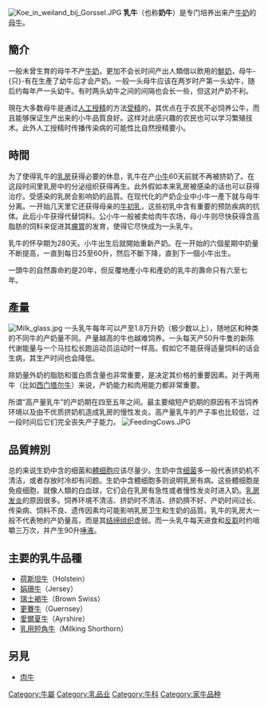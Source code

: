 {{expert|time=2018-12-11T03:57:35+00:00}}
{{Unreferenced |time=2009-07-23T22:53:38+00:00 }}<!-- 本调用由 {{subst:Unreferenced/auto}} 自动产生。 -->
[[File:Koe_in_weiland_bij_Gorssel.JPG|thumb]]
'''乳牛'''（也称'''奶牛'''）是专门培养出来产[[牛奶|牛奶]]的[[母牛|母牛]]。

== 簡介 ==
一般未曾生育的母牛不产[[牛奶|牛奶]]，更加不会长时间产出人類借以飲用的[[鮮奶|鮮奶]]，母牛-{只}-有在生產了幼牛后才会产奶。一般一头母牛应该在两岁时产第一头幼牛，随后约每年产一头幼牛。有时两头幼牛之间的间隔也会长一些，但这对产奶不利。

現在大多数母牛是通过[[人工授精|人工授精]]的方法[[受精|受精]]的，其优点在于农民不必饲养公牛，而且能够保证生产出来的小牛品質良好。这样对此感兴趣的农民也可以学习繁殖技术。此外人工授精时传播传染病的可能性比自然授精要小。

== 時間 ==
为了使得乳牛的[[乳房|乳房]]获得必要的休息，乳牛在产[[小牛|小牛]]60天前就不再被挤奶了。在这段时间里乳房中的分泌组织获得再生。此外假如本来乳房被感染的话也可以获得治疗。受感染的乳房会影响奶的品質。在现代化的产奶企业中小牛一產下就与母牛分离。一开始几天里它还获得母亲的[[牛初乳|牛初乳]]，这些初乳中含有重要的预防疾病的抗体。此后小牛获得代替饲料。公小牛一般被卖给肉牛农场，母小牛则尽快获得含高脂肪的饲料来促进其[[瘤胃|瘤胃]]的发育，使得它尽快成为一头乳牛。

乳牛的怀孕期为280天。小牛出生后就開始重新产奶。在一开始的六個星期中奶量不断提高，一直到每日25至60升，然后不斷下降，直到下一個小牛出生。

一頭牛的自然壽命約是20年，但反覆地產小牛和產奶的乳牛的壽命只有六至七年。

== 產量 ==
[[File:Milk_glass.jpg|thumb]]
一头乳牛每年可以产至1.8万升奶（极少数以上），随地区和种类的不同牛的产奶量不同。产量越高的牛也越难饲养。一头每天产50升牛隻的新陈代谢能量与一个马拉松长跑运动员运动时一样高。假如它不能获得适量饲料的话会生病，其生产时间也会降低。

除奶量外奶的脂肪和蛋白质含量也非常重要，是决定其价格的重要因素。对于两用牛（比如[[西门塔尔牛|西门塔尔牛]]）来说，产奶能力和肉用能力都非常重要。

所谓“高产量乳牛”的产奶期在四至五年之间。最主要缩短产奶期的原因有不当饲养环境以及由不优质挤奶机造成乳房的慢性发炎。高产量乳牛的产子率也比较低，过一段时间后它们完全丧失产子能力。
[[File:FeedingCows.JPG|thumb]]

== 品質辨別 ==
总的来说生奶中含的细菌和[[體细胞|體细胞]]应该尽量少。生奶中含[[细菌|细菌]]多一般代表挤奶机不清洁，或者存放时冷却有问题。生奶中含體细胞多则说明乳房有病。这些體细胞是免疫细胞，就像人類的白血球，它们会在乳房有急性或者慢性发炎时进入奶。[[乳房发炎|乳房发炎]]的原因很多。饲养环境不清洁、挤奶时不清洁、挤奶擠不好、产奶时间过长、传染病、饲料不良、遗传因素均可能影响乳房卫生和生奶的品質。乳牛的乳房大一般不代表牠的产奶量高，而是其[[结缔组织|结缔组织]]虚弱。而一头乳牛每天进食和[[反芻|反芻]]时约咀嚼三万次，并产生90升[[唾液|唾液]]。

== 主要的乳牛品種 ==
* [[荷斯坦牛|荷斯坦牛]]（Holstein）
* [[娟珊牛|娟珊牛]]（Jersey）
* [[瑞士褐牛|瑞士褐牛]]（Brown Swiss）
* [[更賽牛|更賽牛]]（Guernsey）
* [[愛爾夏牛|愛爾夏牛]]（Ayrshire）
* [[乳用短角牛|乳用短角牛]]（Milking Shorthorn）

== 另見 ==
* [[肉牛|肉牛]]

{{乳}}
{{Authority control}}
[[Category:牛屬|Category:牛屬]]
[[Category:乳品业|Category:乳品业]]
[[Category:牛科|Category:牛科]]
[[Category:家牛品种|Category:家牛品种]]